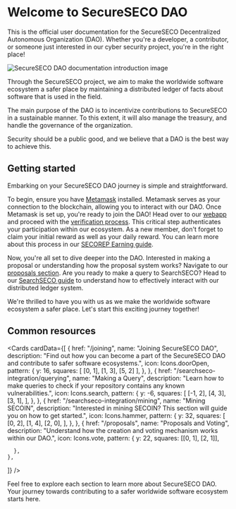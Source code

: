 
# Welcome to SecureSECO DAO

<Callout type="info" emoji="👾">
  This is the official user documentation for the SecureSECO Decentralized
  Autonomous Organization (DAO). Whether you're a developer, a contributor, or
  someone just interested in our cyber security project, you're in the right
  place!
</Callout>

<Image
  src="/og-image.png"
  width={1200}
  height={630}
  quality={100}
  priority={true}
  alt="SecureSECO DAO documentation introduction image"
/>

Through the SecureSECO project, we aim to make the worldwide software ecosystem a safer place by maintaining a distributed ledger of facts about software that is used in the field.

The main purpose of the DAO is to incentivize contributions to SecureSECO in a sustainable manner. To this extent, it will also manage the treasury, and handle the governance of the organization.

Security should be a public good, and we believe that a DAO is the best way to achieve this.

## Getting started

Embarking on your SecureSECO DAO journey is simple and straightforward.

To begin, ensure you have [Metamask](/joining/installing-metamask) installed. Metamask serves as your connection to the blockchain, allowing you to interact with our DAO.
Once Metamask is set up, you're ready to join the DAO! Head over to our [webapp](https://dao.secureseco.org/) and proceed with the [verification process](/joining/verification). This critical step authenticates your participation within our ecosystem.
As a new member, don't forget to claim your initial reward as well as your daily reward. You can learn more about this process in our [SECOREP Earning guide](/secorep/earning).

Now, you're all set to dive deeper into the DAO. Interested in making a proposal or understanding how the proposal system works? Navigate to our [proposals section](/proposals).
Are you ready to make a query to SearchSECO? Head to our [SearchSECO guide](/searchseco-integration) to understand how to effectively interact with our distributed ledger system.

We're thrilled to have you with us as we make the worldwide software ecosystem a safer place. Let's start this exciting journey together!

## Common resources

<Cards
  cardData={[
    {
      href: "/joining",
      name: "Joining SecureSECO DAO",
      description:
        "Find out how you can become a part of the SecureSECO DAO and contribute to safer software ecosystems.",
      icon: Icons.doorOpen,
      pattern: {
        y: 16,
        squares: [
          [0, 1],
          [1, 3],
          [5, 2]
        ],
      },
    },
    {
      href: "/searchseco-integration/querying",
      name: "Making a Query",
      description:
        "Learn how to make queries to check if your repository contains any known vulnerabilities.",
      icon: Icons.search,
      pattern: {
        y: -6,
        squares: [
          [-1, 2],
          [4, 3],
          [3, 1],
        ],
      },
    },
    {
      href: "/searchseco-integration/mining",
      name: "Mining SECOIN",
      description:
        "Interested in mining SECOIN? This section will guide you on how to get started.",
      icon: Icons.hammer,
      pattern: {
        y: 32,
        squares: [
          [0, 2],
          [1, 4],
          [2, 0],
        ],
      },
    },
    {
      href: "/proposals",
      name: "Proposals and Voting",
      description:
        "Understand how the creation and voting mechanism works within our DAO.",
      icon: Icons.vote,
      pattern: {
        y: 22,
        squares: [[0, 1], [2, 1]],

      },
    },

]}
/>

Feel free to explore each section to learn more about SecureSECO DAO. Your journey towards contributing to a safer worldwide software ecosystem starts here.
